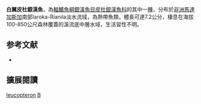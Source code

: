 {{Speciesbox
| name = 白翼皮杜銀漢魚
| image = 
| image_width = 250px
| status = NE
| status_system = IUCN3.1
| genus = Bedotia
| species = leucopteron
| authority = Loiselle & Rodriguez, 2007
| synonyms = 
}}
'''白翼皮杜銀漢魚'''，為[[輻鰭魚綱|輻鰭魚綱]][[銀漢魚目|銀漢魚目]][[皮杜銀漢魚科|皮杜銀漢魚科]]的其中一[[種|種]]，分布於[[非洲|非洲]][[馬達加斯加|馬達加斯加]]南部Iaroka-Rianila淡水流域，為熱帶魚類，體長可達7.2公分，棲息在海拔100-850公尺森林覆蓋的溪流底中層水域，生活習性不明。

== 参考文献 ==
*{{FishBase_species|genus=Bedotia|species=leucopteron|year=2016|month=5}}

== 擴展閱讀 ==
{{refbegin}}
{{wikispecies-inline|Bedotia leucopteron|白翼皮杜銀漢魚}}
{{refend}}
{{Taxonbar|from=Q6413121}}

[[Category:皮杜銀漢魚屬|leucopteron]]
[[Category:2007年描述的鱼类|B]]

{{魚類小作品}}